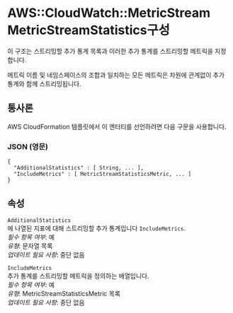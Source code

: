 # AWS::CloudWatch::MetricStream MetricStreamStatistics구성

이 구조는 스트리밍할 추가 통계 목록과 이러한 추가 통계를 스트리밍할 메트릭을 지정합니다.

메트릭 이름 및 네임스페이스의 조합과 일치하는 모든 메트릭은 차원에 관계없이 추가 통계와 함께 스트리밍됩니다.

## 통사론

AWS CloudFormation 템플릿에서 이 엔터티를 선언하려면 다음 구문을 사용합니다.

### JSON (영문)

```
{
  "AdditionalStatistics" : [ String, ... ],
  "IncludeMetrics" : [ MetricStreamStatisticsMetric, ... ]
}
```

## 속성

`AdditionalStatistics`  
에 나열된 지표에 대해 스트리밍할 추가 통계입니다 `IncludeMetrics`.  
_필수 항목 여부_: 예  
_유형_: 문자열 목록  
_업데이트 필요 사항_: 중단 없음

`IncludeMetrics`  
추가 통계를 스트리밍할 메트릭을 정의하는 배열입니다.  
_필수 항목 여부_: 예  
_유형_: MetricStreamStatisticsMetric 목록  
_업데이트 필요 사항_: 중단 없음
